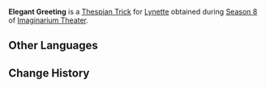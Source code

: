 {{Thespian Trick Infobox
|title     = Elegant Greeting
|image     = Elegant Greeting Lynette Preview.png
|name      = Elegant Greeting
|character = Lynette
|date      = 2025-02-01
|season    = 8
}}
'''Elegant Greeting''' is a [[Thespian Trick]] for [[Lynette]] obtained during [[Imaginarium Theater/Seasons/2025-02-01|Season 8]] of [[Imaginarium Theater]].

==Other Languages==
{{Other Languages
|en       = Elegant Greeting
|zhs      = 优雅问候
|zhs_rm   = 
|zht      = 優雅問候
|zht_rm   = 
|zh_tl    = 
|ja       = 優雅な挨拶
|ja_rm    = Yuuga-na Aisatsu
|ja_tl    = Elegant Greeting
|ko       = 우아한 인사
|ko_tl    = 
|es       = Saludo elegante
|es_tl    = Elegant Greeting
|fr       = Salutation élégante
|fr_tl    = Elegant Greeting
|ru       = Элегантное приветствие
|ru_tl    = 
|th       = ทักทายอย่างสง่า
|th_rm    = 
|th_tl    = 
|vi       = Hỏi Thăm Thanh Lịch
|vi_tl    = 
|de       = Elegante Begrüßung
|de_tl    = Elegant Greeting
|id       = Sambutan Elegan
|id_tl    = Elegant Greeting
|pt       = Saudação Elegante
|pt_tl    = 
|tr       = Zarif Selamlama
|tr_tl    = 
|it       = Saluto elegante
|it_tl    = 
}}

==Change History==
{{Change History|5.3}}